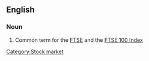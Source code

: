 ==English==
{{see|footsie}}
===Noun===
{{en-noun|-}}

#Common term for the [[FTSE]] and the [[w:FTSE 100 Index|FTSE 100 Index]]

[[Category:Stock market]]